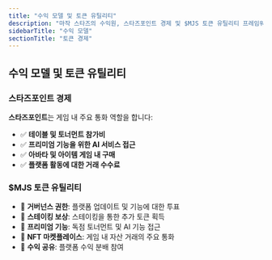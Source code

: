 ```yaml
---
title: "수익 모델 및 토큰 유틸리티"
description: "마작 스타즈의 수익원, 스타즈포인트 경제 및 $MJS 토큰 유틸리티 프레임워크에 대한 종합적인 개요"
sidebarTitle: "수익 모델"
sectionTitle: "토큰 경제"
---
```



## 수익 모델 및 토큰 유틸리티

### 스타즈포인트 경제
**스타즈포인트**는 게임 내 주요 통화 역할을 합니다:
- ✅ **테이블 및 토너먼트 참가비**
- ✅ **프리미엄 기능을 위한 AI 서비스 접근**
- ✅ **아바타 및 아이템 게임 내 구매**
- ✅ **플랫폼 활동에 대한 거래 수수료**

### $MJS 토큰 유틸리티
- 🎯 **거버넌스 권한**: 플랫폼 업데이트 및 기능에 대한 투표
- 🎯 **스테이킹 보상**: 스테이킹을 통한 추가 토큰 획득
- 🎯 **프리미엄 기능**: 독점 토너먼트 및 AI 기능 접근
- 🎯 **NFT 마켓플레이스**: 게임 내 자산 거래의 주요 통화
- 🎯 **수익 공유**: 플랫폼 수익 분배 참여